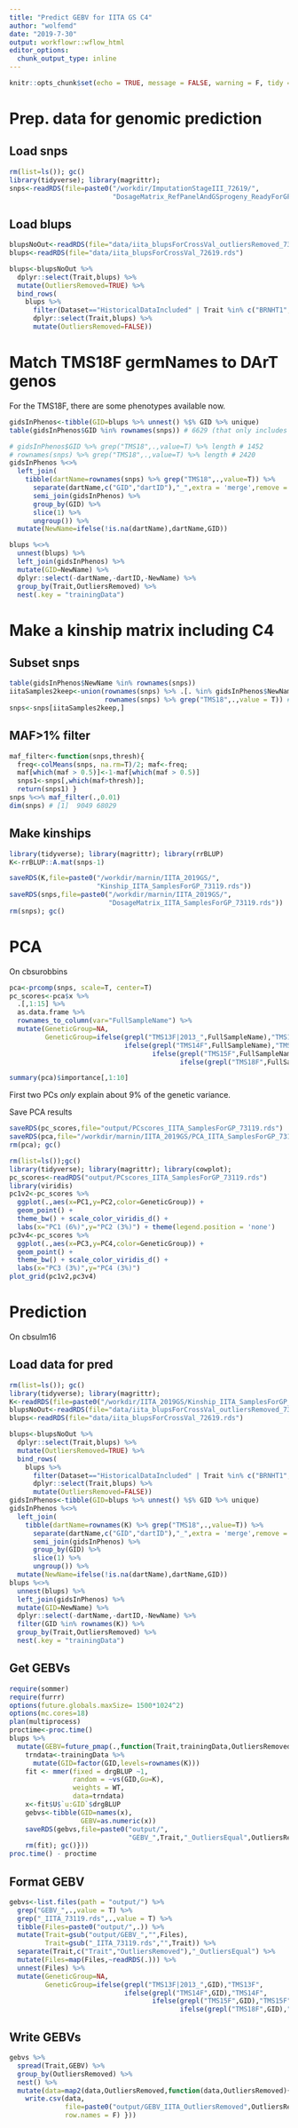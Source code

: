 ```yaml
---
title: "Predict GEBV for IITA GS C4"
author: "wolfemd"
date: "2019-7-30"
output: workflowr::wflow_html
editor_options:
  chunk_output_type: inline
---
```


```r
knitr::opts_chunk$set(echo = TRUE, message = FALSE, warning = F, tidy = T)
```

# Prep. data for genomic prediction

## Load snps
```r
rm(list=ls()); gc()
library(tidyverse); library(magrittr); 
snps<-readRDS(file=paste0("/workdir/ImputationStageIII_72619/",
                          "DosageMatrix_RefPanelAndGSprogeny_ReadyForGP_73019.rds"))
```
## Load blups
```r
blupsNoOut<-readRDS(file="data/iita_blupsForCrossVal_outliersRemoved_73019.rds")
blups<-readRDS(file="data/iita_blupsForCrossVal_72619.rds")

blups<-blupsNoOut %>% 
  dplyr::select(Trait,blups) %>% 
  mutate(OutliersRemoved=TRUE) %>% 
  bind_rows(
    blups %>% 
      filter(Dataset=="HistoricalDataIncluded" | Trait %in% c("BRNHT1","PLTHT")) %>% 
      dplyr::select(Trait,blups) %>% 
      mutate(OutliersRemoved=FALSE))
```
# Match TMS18F germNames to DArT genos
For the TMS18F, there are some phenotypes available now. 
```r
gidsInPhenos<-tibble(GID=blups %>% unnest() %$% GID %>% unique)
table(gidsInPhenos$GID %in% rownames(snps)) # 6629 (that only includes GG through C3)

# gidsInPhenos$GID %>% grep("TMS18",.,value=T) %>% length # 1452
# rownames(snps) %>% grep("TMS18",.,value=T) %>% length # 2420
gidsInPhenos %<>% 
  left_join(
    tibble(dartName=rownames(snps) %>% grep("TMS18",.,value=T)) %>% 
      separate(dartName,c("GID","dartID"),"_",extra = 'merge',remove = F) %>% 
      semi_join(gidsInPhenos) %>% 
      group_by(GID) %>% 
      slice(1) %>% 
      ungroup()) %>% 
  mutate(NewName=ifelse(!is.na(dartName),dartName,GID))

blups %<>% 
  unnest(blups) %>% 
  left_join(gidsInPhenos) %>% 
  mutate(GID=NewName) %>% 
  dplyr::select(-dartName,-dartID,-NewName) %>% 
  group_by(Trait,OutliersRemoved) %>% 
  nest(.key = "trainingData")
```

# Make a kinship matrix including C4

## Subset snps
```r
table(gidsInPhenos$NewName %in% rownames(snps))
iitaSamples2keep<-union(rownames(snps) %>% .[. %in% gidsInPhenos$NewName],
                        rownames(snps) %>% grep("TMS18",.,value = T)) #%>% length # 9049
snps<-snps[iitaSamples2keep,]
```

## MAF>1% filter
```r
maf_filter<-function(snps,thresh){
  freq<-colMeans(snps, na.rm=T)/2; maf<-freq;
  maf[which(maf > 0.5)]<-1-maf[which(maf > 0.5)]
  snps1<-snps[,which(maf>thresh)];
  return(snps1) }
snps %<>% maf_filter(.,0.01)
dim(snps) # [1]  9049 68029
```

## Make kinships
```r
library(tidyverse); library(magrittr); library(rrBLUP)
K<-rrBLUP::A.mat(snps-1)

saveRDS(K,file=paste0("/workdir/marnin/IITA_2019GS/",
                      "Kinship_IITA_SamplesForGP_73119.rds"))
saveRDS(snps,file=paste0("/workdir/marnin/IITA_2019GS/",
                         "DosageMatrix_IITA_SamplesForGP_73119.rds"))
rm(snps); gc()
```


# PCA 

On cbsurobbins
```r
pca<-prcomp(snps, scale=T, center=T) 
pc_scores<-pca$x %>% 
  .[,1:15] %>% 
  as.data.frame %>% 
  rownames_to_column(var="FullSampleName") %>% 
  mutate(GeneticGroup=NA,
         GeneticGroup=ifelse(grepl("TMS13F|2013_",FullSampleName),"TMS13F",
                             ifelse(grepl("TMS14F",FullSampleName),"TMS14F",
                                    ifelse(grepl("TMS15F",FullSampleName),"TMS15F",
                                           ifelse(grepl("TMS18F",FullSampleName),"TMS18F","GGetc")))))
```
```r
summary(pca)$importance[,1:10] 
```
First two PCs _only_ explain about 9% of the genetic variance. 

Save PCA results
```r
saveRDS(pc_scores,file="output/PCscores_IITA_SamplesForGP_73119.rds")
saveRDS(pca,file="/workdir/marnin/IITA_2019GS/PCA_IITA_SamplesForGP_73119.rds")
rm(pca); gc()
```


```r
rm(list=ls());gc()
library(tidyverse); library(magrittr); library(cowplot); 
pc_scores<-readRDS("output/PCscores_IITA_SamplesForGP_73119.rds")
library(viridis)
pc1v2<-pc_scores %>% 
  ggplot(.,aes(x=PC1,y=PC2,color=GeneticGroup)) + 
  geom_point() + 
  theme_bw() + scale_color_viridis_d() + 
  labs(x="PC1 (6%)",y="PC2 (3%)") + theme(legend.position = 'none')
pc3v4<-pc_scores %>% 
  ggplot(.,aes(x=PC3,y=PC4,color=GeneticGroup)) + 
  geom_point() + 
  theme_bw() + scale_color_viridis_d() + 
  labs(x="PC3 (3%)",y="PC4 (3%)")
plot_grid(pc1v2,pc3v4)
```

# Prediction 
On cbsulm16

## Load data for pred
```r
rm(list=ls()); gc()
library(tidyverse); library(magrittr); 
K<-readRDS(file=paste0("/workdir/IITA_2019GS/Kinship_IITA_SamplesForGP_73119.rds"))
blupsNoOut<-readRDS(file="data/iita_blupsForCrossVal_outliersRemoved_73019.rds")
blups<-readRDS(file="data/iita_blupsForCrossVal_72619.rds")

blups<-blupsNoOut %>% 
  dplyr::select(Trait,blups) %>% 
  mutate(OutliersRemoved=TRUE) %>% 
  bind_rows(
    blups %>% 
      filter(Dataset=="HistoricalDataIncluded" | Trait %in% c("BRNHT1","PLTHT")) %>% 
      dplyr::select(Trait,blups) %>% 
      mutate(OutliersRemoved=FALSE))
gidsInPhenos<-tibble(GID=blups %>% unnest() %$% GID %>% unique)
gidsInPhenos %<>% 
  left_join(
    tibble(dartName=rownames(K) %>% grep("TMS18",.,value=T)) %>% 
      separate(dartName,c("GID","dartID"),"_",extra = 'merge',remove = F) %>% 
      semi_join(gidsInPhenos) %>% 
      group_by(GID) %>% 
      slice(1) %>% 
      ungroup()) %>% 
  mutate(NewName=ifelse(!is.na(dartName),dartName,GID))
blups %<>% 
  unnest(blups) %>% 
  left_join(gidsInPhenos) %>% 
  mutate(GID=NewName) %>% 
  dplyr::select(-dartName,-dartID,-NewName) %>% 
  filter(GID %in% rownames(K)) %>% 
  group_by(Trait,OutliersRemoved) %>% 
  nest(.key = "trainingData")
```

## Get GEBVs
```r
require(sommer)
require(furrr)
options(future.globals.maxSize= 1500*1024^2)
options(mc.cores=18)
plan(multiprocess)
proctime<-proc.time()
blups %>% 
  mutate(GEBV=future_pmap(.,function(Trait,trainingData,OutliersRemoved,...){
    trndata<-trainingData %>% 
      mutate(GID=factor(GID,levels=rownames(K)))
    fit <- mmer(fixed = drgBLUP ~1,
                random = ~vs(GID,Gu=K),
                weights = WT,
                data=trndata)
    x<-fit$U$`u:GID`$drgBLUP 
    gebvs<-tibble(GID=names(x),
                  GEBV=as.numeric(x))
    saveRDS(gebvs,file=paste0("output/",
                              "GEBV_",Trait,"_OutliersEqual",OutliersRemoved,"_IITA_73119.rds"))
    rm(fit); gc()}))
proc.time() - proctime
```

## Format GEBV
```r
gebvs<-list.files(path = "output/") %>% 
  grep("GEBV_",.,value = T) %>% 
  grep("_IITA_73119.rds",.,value = T) %>% 
  tibble(Files=paste0("output/",.)) %>% 
  mutate(Trait=gsub("output/GEBV_","",Files),
         Trait=gsub("_IITA_73119.rds","",Trait)) %>% 
  separate(Trait,c("Trait","OutliersRemoved"),"_OutliersEqual") %>% 
  mutate(Files=map(Files,~readRDS(.))) %>% 
  unnest(Files) %>% 
  mutate(GeneticGroup=NA,
         GeneticGroup=ifelse(grepl("TMS13F|2013_",GID),"TMS13F",
                             ifelse(grepl("TMS14F",GID),"TMS14F",
                                    ifelse(grepl("TMS15F",GID),"TMS15F",
                                           ifelse(grepl("TMS18F",GID),"TMS18F","GGetc")))))

```
## Write GEBVs
```r
gebvs %>% 
  spread(Trait,GEBV) %>% 
  group_by(OutliersRemoved) %>% 
  nest() %>% 
  mutate(data=map2(data,OutliersRemoved,function(data,OutliersRemoved){
    write.csv(data,
              file=paste0("output/GEBV_IITA_OutliersRemoved",OutliersRemoved,"_73119.csv"),
              row.names = F) }))
```



